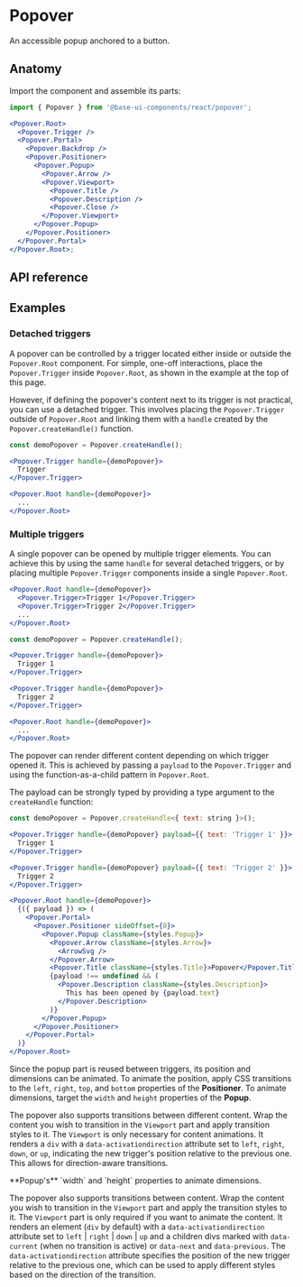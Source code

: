 # Popover

<Subtitle>An accessible popup anchored to a button.</Subtitle>
<Meta
  name="description"
  content="A high-quality, unstyled React popover component that displays an accessible popup anchored to a button."
/>

<Demo path="./demos/hero" />

## Anatomy

Import the component and assemble its parts:

```jsx title="Anatomy"
import { Popover } from '@base-ui-components/react/popover';

<Popover.Root>
  <Popover.Trigger />
  <Popover.Portal>
    <Popover.Backdrop />
    <Popover.Positioner>
      <Popover.Popup>
        <Popover.Arrow />
        <Popover.Viewport>
          <Popover.Title />
          <Popover.Description />
          <Popover.Close />
        </Popover.Viewport>
      </Popover.Popup>
    </Popover.Positioner>
  </Popover.Portal>
</Popover.Root>;
```

## API reference

<Reference
  component="Popover"
  parts="Root, Trigger, Backdrop, Portal, Positioner, Popup, Arrow, Title, Description, Close, Viewport"
/>

## Examples

### Detached triggers

A popover can be controlled by a trigger located either inside or outside the `Popover.Root` component. For simple, one-off interactions, place the `Popover.Trigger` inside `Popover.Root`, as shown in the example at the top of this page.

However, if defining the popover's content next to its trigger is not practical, you can use a detached trigger. This involves placing the `Popover.Trigger` outside of `Popover.Root` and linking them with a `handle` created by the `Popover.createHandle()` function.

```jsx title="detached triggers"
const demoPopover = Popover.createHandle();

<Popover.Trigger handle={demoPopover}>
  Trigger
</Popover.Trigger>

<Popover.Root handle={demoPopover}>
  ...
</Popover.Root>
```

<Demo path="./demos/detached-triggers-simple" />

### Multiple triggers

A single popover can be opened by multiple trigger elements. You can achieve this by using the same `handle` for several detached triggers, or by placing multiple `Popover.Trigger` components inside a single `Popover.Root`.

```jsx title="multiple triggers within root part"
<Popover.Root handle={demoPopover}>
  <Popover.Trigger>Trigger 1</Popover.Trigger>
  <Popover.Trigger>Trigger 2</Popover.Trigger>
  ...
</Popover.Root>
```

```jsx title="multiple detached triggers"
const demoPopover = Popover.createHandle();

<Popover.Trigger handle={demoPopover}>
  Trigger 1
</Popover.Trigger>

<Popover.Trigger handle={demoPopover}>
  Trigger 2
</Popover.Trigger>

<Popover.Root handle={demoPopover}>
  ...
</Popover.Root>
```

The popover can render different content depending on which trigger opened it. This is achieved by passing a `payload` to the `Popover.Trigger` and using the function-as-a-child pattern in `Popover.Root`.

The payload can be strongly typed by providing a type argument to the `createHandle` function:

```jsx title="detached triggers with payload"
const demoPopover = Popover.createHandle<{ text: string }>();

<Popover.Trigger handle={demoPopover} payload={{ text: 'Trigger 1' }}>
  Trigger 1
</Popover.Trigger>

<Popover.Trigger handle={demoPopover} payload={{ text: 'Trigger 2' }}>
  Trigger 2
</Popover.Trigger>

<Popover.Root handle={demoPopover}>
  {({ payload }) => (
    <Popover.Portal>
      <Popover.Positioner sideOffset={8}>
        <Popover.Popup className={styles.Popup}>
          <Popover.Arrow className={styles.Arrow}>
            <ArrowSvg />
          </Popover.Arrow>
          <Popover.Title className={styles.Title}>Popover</Popover.Title>
          {payload !== undefined && (
            <Popover.Description className={styles.Description}>
              This has been opened by {payload.text}
            </Popover.Description>
          )}
        </Popover.Popup>
      </Popover.Positioner>
    </Popover.Portal>
  )}
</Popover.Root>
```

Since the popup part is reused between triggers, its position and dimensions can be animated.
To animate the position, apply CSS transitions to the `left`, `right`, `top`, and `bottom` properties of the **Positioner**.
To animate dimensions, target the `width` and `height` properties of the **Popup**.

The popover also supports transitions between different content.
Wrap the content you wish to transition in the `Viewport` part and apply transition styles to it.
The `Viewport` is only necessary for content animations.
It renders a `div` with a `data-activationdirection` attribute set to `left`, `right`, `down`, or `up`, indicating the new trigger's position relative to the previous one.
This allows for direction-aware transitions.

<Demo path="./demos/detached-triggers-full" />
**Popup's** `width` and `height` properties to animate dimensions.

The popover also supports transitions between content.
Wrap the content you wish to transition in the `Viewport` part and apply the transition styles to it.
The `Viewport` part is only required if you want to animate the content.
It renders an element (`div` by default) with a `data-activationdirection` attribute set to `left` | `right` | `down` | `up` and a children divs marked with `data-current` (when no transition is active) or `data-next` and `data-previous`.
The `data-activationdirection` attribute specifies the position of the new trigger relative to the previous one, which can be used to apply different styles based on the direction of the transition.

<Demo path="./demos/detached-triggers-full" />
